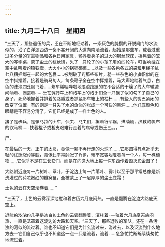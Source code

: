 ```yaml
---
---
---
```

title: 九月二十八日　星期四
---




“三天了，那些退伍的兵，还在不断地经过着，一条灰色的腌攒的开脱闸门的水流似的，沿了白洋淀西边一条不甚开阔的大道向南滚流着。起始是那些车，载着过重过多分量的军需物品和各色日用家具，颤抖着身子的过大的钢丝软床，摇晃着的笨大的写字桌，蒙了尘土的梳妆镜，失了一只轮子的小孩子用的四轮车，叮当响挂在空中乱叫着的镇铁壶，大大小小的锅锅碗碗……以及一些各色各式的袋和用绳子乱七八糟捆绑在一起的大包裹……被刮破了的那些布片，就一些杂色的小旗帜似的在空中抖摆着。接着是骑马的人，每条鞭子全在空中挥摆着，马大声地喘着气息，白色的沫泡四处飘飞着……炮车烯哩哗啦地踉踉跄跄的在不合适的干燥了的大车辙迹间响着、摇摆着……坐在弹药车上和炮车上的炮手们全一只猴子似的勾下了自己的身子，死命地握着并排着的胳膊或者抓紧那车箱上的栏杆……有些人的嘴巴紧闭的改变了位置，有的则是一只失了水的鱼似的张成一个可怕的黑洞……他们底颜色和眼睛是不容易分清了，它们已经是成了一样土色的人。

接了是步兵，是骡马拉的大车，伙夫、马夫们，担着行军锅，煤油桶，摈铁的帆布的饮马桶……扶着棍子或枪支艰难行走着的病号或伤王三。。，""

尸、

在最后的一天，正午的太阳，竟像一颗不再行走的火球了……它那圆得有点近乎无耻的红涨涨的胖脸，竟像比平常肿胀了许多，毫不宽容地瞪着每一个人，每一棵植物……它似乎不是在生长它们，而是在向这大地上每一件东西作着毁灭底企图了！

大路附近底每一片树叶、草叶，于淀边上每一片苇叶、荷叶以至于那平常总像是新洗灌过的荷花嫩红的瓣窝里，全被蒙上了一层厚厚的尘土底霜！

土色的云在天空滚卷着……”

“三天了，土色的云雾深深地搅和着古历六月底闷热，一直是翻腾在淀边大路底天空上。

退败的浓浓的几乎是淡白的土色的云雾翻腾着，滚转着··一和着六月底夏天底闷热，一直是笼罩着这淀边的大路和天空。“三天了，那些退败的军队，还在一条污浊的河似的流过着。谁也不知道它们是为什么流过来，流过去，以及泛流到什么地方去―它们自己似乎也不知道这一点―只是流着，流着……急急忙忙断断续续匆忙地流过着。